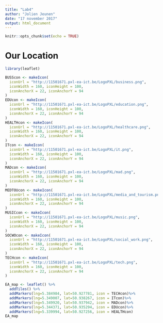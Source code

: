 ```yaml
---
title: "Lab4"
author: "Jolien Jeunen"
date: "17 november 2017"
output: html_document
---
```

```r
knitr::opts_chunk$set(echo = TRUE)
```

# Our Location
```r


library(leaflet)

BUSScon <- makeIcon(
  iconUrl = "http://11501671.pxl-ea-ict.be/LogoPXL/business.png",
  iconWidth = 160, iconHeight = 100,
  iconAnchorX = 22, iconAnchorY = 94
)
EDUcon <- makeIcon(
  iconUrl = "http://11501671.pxl-ea-ict.be/LogoPXL/education.png",
  iconWidth = 160, iconHeight = 100,
  iconAnchorX = 22, iconAnchorY = 94
)
HEALTHcon <- makeIcon(
  iconUrl = "http://11501671.pxl-ea-ict.be/LogoPXL/healthcare.png",
  iconWidth = 160, iconHeight = 100,
  iconAnchorX = 22, iconAnchorY = 94
)
ITcon <- makeIcon(
  iconUrl = "http://11501671.pxl-ea-ict.be/LogoPXL/it.png",
  iconWidth = 160, iconHeight = 100,
  iconAnchorX = 22, iconAnchorY = 94
)
MADcon <- makeIcon(
  iconUrl = "http://11501671.pxl-ea-ict.be/LogoPXL/mad.png",
  iconWidth = 160, iconHeight = 100,
  iconAnchorX = 22, iconAnchorY = 94
)
MEDTOUcon <- makeIcon(
  iconUrl = "http://11501671.pxl-ea-ict.be/LogoPXL/media_and_tourism.png",
  iconWidth = 160, iconHeight = 100,
  iconAnchorX = 22, iconAnchorY = 94
)
MUSICcon <- makeIcon(
  iconUrl = "http://11501671.pxl-ea-ict.be/LogoPXL/music.png",
  iconWidth = 160, iconHeight = 100,
  iconAnchorX = 22, iconAnchorY = 94
)
SOCWOcon <- makeIcon(
  iconUrl = "http://11501671.pxl-ea-ict.be/LogoPXL/social_work.png",
  iconWidth = 160, iconHeight = 100,
  iconAnchorX = 22, iconAnchorY = 94
)
TECHcon <- makeIcon(
  iconUrl = "http://11501671.pxl-ea-ict.be/LogoPXL/tech.png",
  iconWidth = 160, iconHeight = 100,
  iconAnchorX = 22, iconAnchorY = 94
)

EA_map <- leaflet() %>% 
  addTiles() %>%
  addMarkers(lng=5.384984, lat=50.927781, icon = TECHcon)%>%
  addMarkers(lng=5.349007, lat=50.938267, icon = ITcon)%>%
  addMarkers(lng=5.349920, lat=50.937942, icon = MADcon)%>%
  addMarkers(lng=5.344371, lat=50.935294, icon = EDUcon)%>%
  addMarkers(lng=5.339994, lat=50.927256, icon = HEALTHcon)
EA_map

```